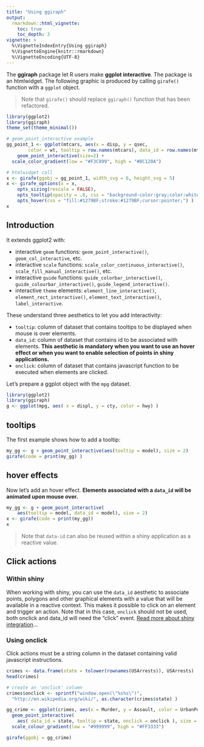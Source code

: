 ```yaml
---
title: "Using ggiraph"
output: 
  rmarkdown::html_vignette:
    toc: true 
    toc_depth: 3
vignette: >
  %\VignetteIndexEntry{Using ggiraph}
  %\VignetteEngine{knitr::rmarkdown}
  %\VignetteEncoding{UTF-8}
---
```



The **ggiraph** package let R users make **ggplot interactive**. The package 
is an htmlwidget. The following graphic is produced by calling `girafe()` function 
with a `ggplot` object.

> Note that `girafe()` should replace `ggiraph()` function that has been refactored. 

```r
library(ggplot2)
library(ggiraph)
theme_set(theme_minimal())

# geom_point_interactive example
gg_point_1 <- ggplot(mtcars, aes(x = disp, y = qsec, 
		color = wt, tooltip = row.names(mtcars), data_id = row.names(mtcars) ) ) + 
	geom_point_interactive(size=2) + 
  scale_color_gradient(low = "#F3C899", high = "#8C120A") 

# htmlwidget call
x <- girafe(ggobj = gg_point_1, width_svg = 6, height_svg = 5)
x <- girafe_options(x = x,
    opts_sizing(rescale = FALSE), 
    opts_tooltip(opacity = .8, css = "background-color:gray;color:white;padding:2px;border-radius:2px;"),
    opts_hover(css = "fill:#1279BF;stroke:#1279BF;cursor:pointer;") )
x
```

## Introduction

It extends ggplot2 with:

* interactive `geom` functions: `geom_point_interactive()`, `geom_col_interactive`, etc.
* interactive `scale` functions: `scale_color_continuous_interactive()`, `scale_fill_manual_interactive()`, etc.
* interactive `guide` functions: `guide_colorbar_interactive()`, `guide_colourbar_interactive()`, `guide_legend_interactive()`.
* interactive `theme` elements: `element_line_interactive()`, `element_rect_interactive()`, `element_text_interactive()`, `label_interactive`.

These understand three aesthetics to let you add interactivity:

* `tooltip`: column of dataset that contains tooltips to be displayed when mouse is over elements. 
* `data_id`: column of dataset that contains id to be associated with elements. **This aesthetic 
is mandatory when you want to use an hover effect or when you want to enable selection of points 
in shiny applications.**
* `onclick`: column of dataset that contains javascript function to be executed when 
elements are clicked. 

Let's prepare a ggplot object with the `mpg` dataset. 

```r
library(ggplot2)
library(ggiraph)
g <- ggplot(mpg, aes( x = displ, y = cty, color = hwy) )
```

## tooltips

The first example shows how to add a tooltip:

```r
my_gg <- g + geom_point_interactive(aes(tooltip = model), size = 2) 
girafe(code = print(my_gg) )
```

## hover effects

Now let's add an hover effect. **Elements associated with a `data_id` will be 
animated upon mouse over.**

```r
my_gg <- g + geom_point_interactive(
    aes(tooltip = model, data_id = model), size = 2) 
x <- girafe(code = print(my_gg))
x
```

> Note that `data-id` can also be reused within a shiny application as a reactive value. 

## Click actions

### Within shiny

When working with shiny, you can use the `data_id` aesthetic to associate points, polygons 
and other graphical elements with a value that will be available in a reactive context. 
This makes it possible to click on an element and trigger an action. 
Note that in this case, `onclick` should not be used, both onclick 
and data_id will need the "click" event. [Read more about shiny integration](./shiny.html)...

### Using onclick

Click actions must be a string column in the dataset containing valid javascript instructions. 

```r
crimes <- data.frame(state = tolower(rownames(USArrests)), USArrests)
head(crimes)

# create an 'onclick' column
crimes$onclick <- sprintf("window.open(\"%s%s\")",
  "http://en.wikipedia.org/wiki/", as.character(crimes$state) )

gg_crime <- ggplot(crimes, aes(x = Murder, y = Assault, color = UrbanPop )) + 
  geom_point_interactive(
    aes( data_id = state, tooltip = state, onclick = onclick ), size = 3 ) + 
  scale_colour_gradient(low = "#999999", high = "#FF3333")

girafe(ggobj = gg_crime)
```


